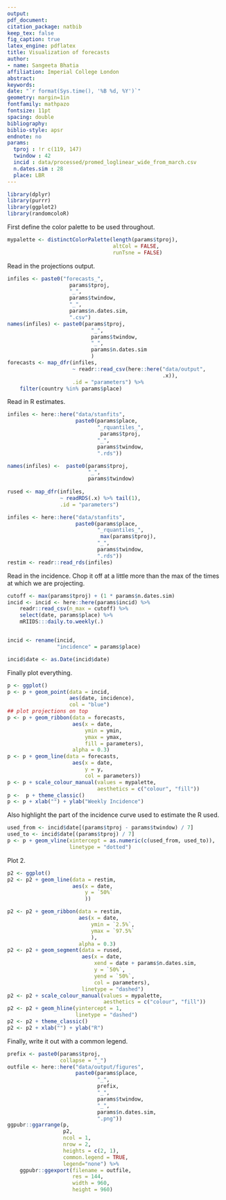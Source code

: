 ```yaml
---
output: 
pdf_document:
citation_package: natbib
keep_tex: false
fig_caption: true
latex_engine: pdflatex
title: Visualization of forecasts
author:
- name: Sangeeta Bhatia
affiliation: Imperial College London
abstract: 
keywords: 
date: "`r format(Sys.time(), '%B %d, %Y')`"
geometry: margin=1in
fontfamily: mathpazo
fontsize: 11pt
spacing: double
bibliography: 
biblio-style: apsr
endnote: no
params:
  tproj : !r c(119, 147) 
  twindow : 42
  incid : data/processed/promed_loglinear_wide_from_march.csv
  n.dates.sim : 28
  place: LBR
---
```


```r
library(dplyr)
library(purrr)
library(ggplot2)
library(randomcoloR)
```
First define the color palette to be used throughout.

```r
mypalette <- distinctColorPalette(length(params$tproj),
                                  altCol = FALSE,
                                  runTsne = FALSE)
```

Read in the projections output.

```r

infiles <- paste0("forecasts_",
                    params$tproj,
                    "_",
                    params$twindow,
                    "_",
                    params$n.dates.sim,
                    ".csv")
names(infiles) <- paste0(params$tproj,
                           "_",
                           params$twindow,
                           "_",
                           params$n.dates.sim
                           )
forecasts <- map_dfr(infiles,
                     ~ readr::read_csv(here::here("data/output",
                                                  .x)),
                     .id = "parameters") %>%
    filter(country %in% params$place)


```

Read in R estimates.

```r

infiles <- here::here("data/stanfits",
                      paste0(params$place,
                             "_rquantiles_",
                              params$tproj,
                             "_",
                             params$twindow,
                             ".rds"))

names(infiles) <-  paste0(params$tproj,
                          "_",
                          params$twindow)
                          
rused <- map_dfr(infiles, 
                 ~ readRDS(.x) %>% tail(1), 
                 .id = "parameters")

infiles <- here::here("data/stanfits",
                      paste0(params$place,
                             "_rquantiles_",
                              max(params$tproj),
                             "_",
                             params$twindow,
                             ".rds"))
restim <- readr::read_rds(infiles)

```

Read in the incidence. Chop it off at a little more than the max of 
the times at which we are projecting.

```r
cutoff <- max(params$tproj) + (1 * params$n.dates.sim)
incid <- incid <- here::here(params$incid) %>%
    readr::read_csv(n_max = cutoff) %>%
    select(date, params$place) %>%
    mRIIDS:::daily.to.weekly(.)


incid <- rename(incid,
                "incidence" = params$place)

incid$date <- as.Date(incid$date)
```

Finally plot everything.

```r
p <- ggplot()
p <- p + geom_point(data = incid,
                    aes(date, incidence),
                    col = "blue")
## plot projections on top
p <- p + geom_ribbon(data = forecasts,
                     aes(x = date,
                         ymin = ymin,
                         ymax = ymax,
                         fill = parameters),
                     alpha = 0.3)
p <- p + geom_line(data = forecasts,
                     aes(x = date,
                         y = y,
                         col = parameters))
p <- p + scale_colour_manual(values = mypalette, 
                             aesthetics = c("colour", "fill"))  
p <-  p + theme_classic()
p <- p + xlab("") + ylab("Weekly Incidence")

```
Also highlight the part of the incidence curve used to estimate the R
used.

```r
used_from <- incid$date[(params$tproj - params$twindow) / 7]
used_to <- incid$date[(params$tproj) / 7]
p <- p + geom_vline(xintercept = as.numeric(c(used_from, used_to)),
                    linetype = "dotted")

```

Plot 2. 

```r
p2 <- ggplot()
p2 <- p2 + geom_line(data = restim,
                     aes(x = date,
                         y = `50%`
                         ))

p2 <- p2 + geom_ribbon(data = restim,
                       aes(x = date,
                           ymin = `2.5%`,
                           ymax = `97.5%`
                           ),
                       alpha = 0.3)
p2 <- p2 + geom_segment(data = rused,
                        aes(x = date,
                            xend = date + params$n.dates.sim,
                            y = `50%`,
                            yend = `50%`,
                            col = parameters),
                        linetype = "dashed")
p2 <- p2 + scale_colour_manual(values = mypalette, 
                               aesthetics = c("colour", "fill"))  
p2 <- p2 + geom_hline(yintercept = 1,
                      linetype = "dashed")
p2 <- p2 + theme_classic()
p2 <- p2 + xlab("") + ylab("R")
```

Finally, write it out with a common legend.

```r
prefix <- paste0(params$tproj,
                 collapse = "_")
outfile <- here::here("data/output/figures",
                      paste0(params$place,
                             "_",
                             prefix,
                             "_",
                             params$twindow,
                             "_",
                             params$n.dates.sim,
                             ".png"))
ggpubr::ggarrange(p,
                  p2,
                  ncol = 1,
                  nrow = 2,
                  heights = c(2, 1),
                  common.legend = TRUE,
                  legend="none") %>%
    ggpubr::ggexport(filename = outfile,
                     res = 144,
                     width = 960,
                     height = 960)
```
